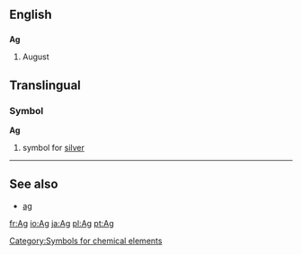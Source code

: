 ==English==
==={{abbreviation}}===
'''Ag'''

#August


==Translingual==
===Symbol===
'''Ag'''
#{{chemistry}} symbol for [[silver]]
[[Category:Symbols for chemical elements]]

----
==See also==
*[[ag]]

[[fr:Ag]]
[[io:Ag]]
[[ja:Ag]]
[[pl:Ag]]
[[pt:Ag]]